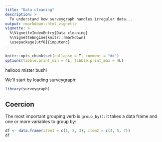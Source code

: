 ```yaml
---
title: "Data cleaning"
description: >
  To understand how surveygraph handles irregular data...
output: rmarkdown::html_vignette
vignette: >
  %\VignetteIndexEntry{Data cleaning}
  %\VignetteEngine{knitr::rmarkdown}
  \usepackage[utf8]{inputenc}
---
```


```r
knitr::opts_chunk$set(collapse = T, comment = "#>")
options(tibble.print_min = 4L, tibble.print_max = 4L)
```

hellooo mister bush!

We'll start by loading surveygraph:

```r
library(surveygraph)
```

## Coercion

The most important grouping verb is `group_by()`: it takes a data frame and one or more variables to group by:

```r
df <- data.frame(item1 = c(1, 2, 3), item2 = c(4, 5, 7))
df
```
